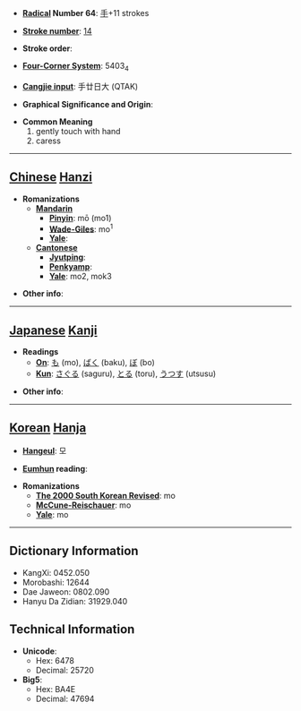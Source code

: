 * '''[[Wiktionary:Chinese radical index| Radical]] Number 64''': [[Wiktionary:Chinese radical index 手|手]]+11 strokes

* '''[[Wiktionary:Chinese total strokes index|Stroke number]]''': [[Wiktionary:Chinese total strokes index 14|14]]

* '''Stroke order''': 

* '''[[Wiktionary:Chinese four corner index|Four-Corner System]]''': 5403<sub>4</sub>

* '''[[Wiktionary:Chinese Cangjie index|Cangjie input]]''': 手廿日大 (QTAK)

* '''Graphical Significance and Origin''': 

* '''Common Meaning'''
*#gently touch with hand
*# caress


----

== [[Chinese]] [[Hanzi]] ==

* '''Romanizations'''
** '''[[Mandarin]]'''
*** '''[[Pinyin]]''': mō (mo1)
*** '''[[Wade-Giles]]''': mo<sup>1</sup>
*** '''[[Yale]]''': 
** '''[[Cantonese]]'''
*** '''[[Jyutping]]''':
*** '''[[Penkyamp]]''': 
*** '''[[Yale]]''': mo2, mok3

* '''Other info''': 

----

== [[Japanese]] [[Kanji]] ==

* '''Readings'''
** '''[[On]]''': [[も]] (mo), [[ばく]] (baku), [[ぼ]] (bo)
** '''[[Kun]]''': [[さぐる]] (saguru), [[とる]] (toru), [[うつす]] (utsusu)

* '''Other info''':  

----

== [[Korean]] [[Hanja]] ==

* '''[[Hangeul]]''': 모

* '''[[Eumhun]] reading''': 

* '''Romanizations'''
** '''[[The 2000 South Korean Revised Romanization|The 2000 South Korean Revised]]''': mo
** '''[[McCune-Reischauer]]''': mo
** '''[[Yale]]''': mo

----

== Dictionary Information ==

* KangXi: 0452.050
* Morobashi: 12644
* Dae Jaweon: 0802.090
* Hanyu Da Zidian: 31929.040

== Technical Information ==

* '''Unicode''':
** Hex: 6478
** Decimal: 25720
* '''Big5''':
** Hex: BA4E
** Decimal: 47694